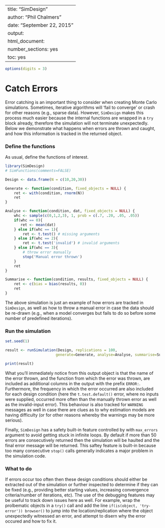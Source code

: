 %\VignetteIndexEntry{SimDesign}
%\VignetteEngine{knitr::knitr}
---
title: "SimDesign"
author: "Phil Chalmers"
date: "September 22, 2015"
output:
  html_document:
    number_sections: yes
    toc: yes
---

```r
options(digits = 3)
```

# Catch Errors

Error catching is an important thing to consider when creating Monte Carlo simulations. Sometimes, iterative algorithms will 'fail to converge' or crash for other reasons (e.g., sparse data). However,
`SimDesign` makes this process much easier because the internal functions are wrapped in a `try` block
already, therefore the simulation will not terminate unexpectedly. Below we demonstrate what happens when errors are thrown and caught, and how this information is tracked in the returned object.

### Define the functions

As usual, define the functions of interest. 

```r
library(SimDesign)
# SimFunctions(comments=FALSE)

Design <- data.frame(N = c(10,20,30))
```

```r
Generate <- function(condition, fixed_objects = NULL) {
    ret <- with(condition, rnorm(N))
    ret
}

Analyse <- function(condition, dat, fixed_objects = NULL) {
    whc <- sample(c(0,1,2,3), 1, prob = c(.7, .20, .05, .05))
    if(whc == 0){
       ret <- mean(dat)
    } else if(whc == 1){
        ret <- t.test() # missing arguments
    } else if(whc == 2){
        ret <- t.test('invalid') # invalid arguments
    } else if(whc == 3){
        # throw error manually 
        stop('Manual error thrown') 
    }
    ret
}

Summarise <- function(condition, results, fixed_objects = NULL) {
    ret <- c(bias = bias(results, 0))
    ret
}
```

The above simulation is just an example of how errors are tracked in `SimDesign`, as well as how to 
throw a manual error in case the data should be re-drawn (e.g., when a model converges but fails to 
do so before some number of predefined iterations). 

### Run the simulation

```r
set.seed(1)
```

```r
result <- runSimulation(Design, replications = 100, 
                       generate=Generate, analyse=Analyse, summarise=Summarise)
```

```r
print(result)
```

What you'll immediately notice from this output object is that the name of the error thrown, and the function from which the error was thrown, are included as additional columns in the output with the prefix `ERROR: `. Furthermore, the frequency in which the error occurred are also included for each design condition (here the `t.test.default()` error, where no inputs were supplied, occurred more often than the manually thrown error as well as the invalid-input error). This behaviour is also tracked for `WARNING` messages as well in case there are clues as to
why estimation models are having difficulty (or for other reasons whereby the warnings may be more serious).

Finally, `SimDesign` has a safety built-in feature controlled by with `max_errors` argument to avoid
getting stuck in infinite loops. By default if more than 50 errors are consecutively returned then the simulation will be haulted and the final error 
message will be returned. This saftey feature is built-in because too many consecutive `stop()` calls generally indicates a major problem in the simulation code.

### What to do

If errors occur too often then these design conditions should either be extracted out of the simulation or further inspected to determine if they can be fixed (e.g., providing better starting values, increasing convergence criteria/number of iterations, etc). The use of the debugging features may be useful to track
down issues here as well. For example, wrap the prolbematic objects in a `try()` call and add the line `if(is(object, 'try-error')) browser()` to jump into the location/replication where the object unexpectedly witnessed an error, and attempt to disern why the error occured and how to fix it.
